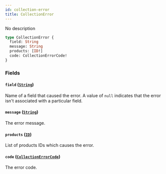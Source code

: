 ```yaml
---
id: collection-error
title: CollectionError
---
```



No description

```graphql
type CollectionError {
  field: String
  message: String
  products: [ID!]
  code: CollectionErrorCode!
}
```


### Fields

#### `field` ([`String`](../../../developer/api-reference/scalars/string))

Name of a field that caused the error. A value of `null` indicates that the error isn't associated with a particular field.


#### `message` ([`String`](../../../developer/api-reference/scalars/string))

The error message.


#### `products` ([`ID`](../../../developer/api-reference/scalars/id))

List of products IDs which causes the error.


#### `code` ([`CollectionErrorCode`](../../../developer/api-reference/enums/collection-error-code))

The error code.




